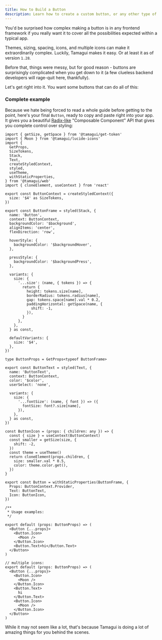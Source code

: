 ```yaml
---
title: How to Build a Button
description: Learn how to create a custom button, or any other type of component that uses a composable component API.
---
```


<IntroParagraph>
  You'd be surprised how complex making a button is in any frontend framework if you
  really want it to cover all the possibilities expected within a typical app.
</IntroParagraph>

Themes, sizing, spacing, icons, and multiple icons can make it extraordinarily complex. Luckily, Tamagui makes it easy. Or at least it as of version `1.28`.

Before that, things were messy, but for good reason - buttons are surprisingly complicated when you get down to it (a few clueless backend developers will rage-quit here, thankfully).

Let's get right into it. You want some buttons that can do all of this:

<HeroContainer>
  <ButtonDemo />
</HeroContainer>

### Complete example

Because we hate being forced to read a whole guide before getting to the point, here's your final `Button`, ready to copy and paste right into your app. It gives you a beautiful [Radix-like](https://www.radix-ui.com/) "Composable Component" API that gives you complete control over styling:

```tsx
import { getSize, getSpace } from '@tamagui/get-token'
import { Moon } from '@tamagui/lucide-icons'
import {
  GetProps,
  SizeTokens,
  Stack,
  Text,
  createStyledContext,
  styled,
  useTheme,
  withStaticProperties,
} from '@tamagui/web'
import { cloneElement, useContext } from 'react'

export const ButtonContext = createStyledContext({
  size: '$4' as SizeTokens,
})

export const ButtonFrame = styled(Stack, {
  name: 'Button',
  context: ButtonContext,
  backgroundColor: '$background',
  alignItems: 'center',
  flexDirection: 'row',

  hoverStyle: {
    backgroundColor: '$backgroundHover',
  },

  pressStyle: {
    backgroundColor: '$backgroundPress',
  },

  variants: {
    size: {
      '...size': (name, { tokens }) => {
        return {
          height: tokens.size[name],
          borderRadius: tokens.radius[name],
          gap: tokens.space[name].val * 0.2,
          paddingHorizontal: getSpace(name, {
            shift: -1,
          }),
        }
      },
    },
  } as const,

  defaultVariants: {
    size: '$4',
  },
})

type ButtonProps = GetProps<typeof ButtonFrame>

export const ButtonText = styled(Text, {
  name: 'ButtonText',
  context: ButtonContext,
  color: '$color',
  userSelect: 'none',

  variants: {
    size: {
      '...fontSize': (name, { font }) => ({
        fontSize: font?.size[name],
      }),
    },
  } as const,
})

const ButtonIcon = (props: { children: any }) => {
  const { size } = useContext(ButtonContext)
  const smaller = getSize(size, {
    shift: -2,
  })
  const theme = useTheme()
  return cloneElement(props.children, {
    size: smaller.val * 0.5,
    color: theme.color.get(),
  })
}

export const Button = withStaticProperties(ButtonFrame, {
  Props: ButtonContext.Provider,
  Text: ButtonText,
  Icon: ButtonIcon,
})

/**
 * Usage examples:
 */

export default (props: ButtonProps) => (
  <Button {...props}>
    <Button.Icon>
      <Moon />
    </Button.Icon>
    <Button.Text>hi</Button.Text>
  </Button>
)

// multiple icons:
export default (props: ButtonProps) => (
  <Button {...props}>
    <Button.Icon>
      <Moon />
    </Button.Icon>
    <Button.Text>
      hi
    </Button.Text>
    <Button.Icon>
      <Moon />
    </Button.Icon>
  </Button>
)
```

While it may not seem like a lot, that's because Tamagui is doing a lot of amazing things for you behind the scenes.
